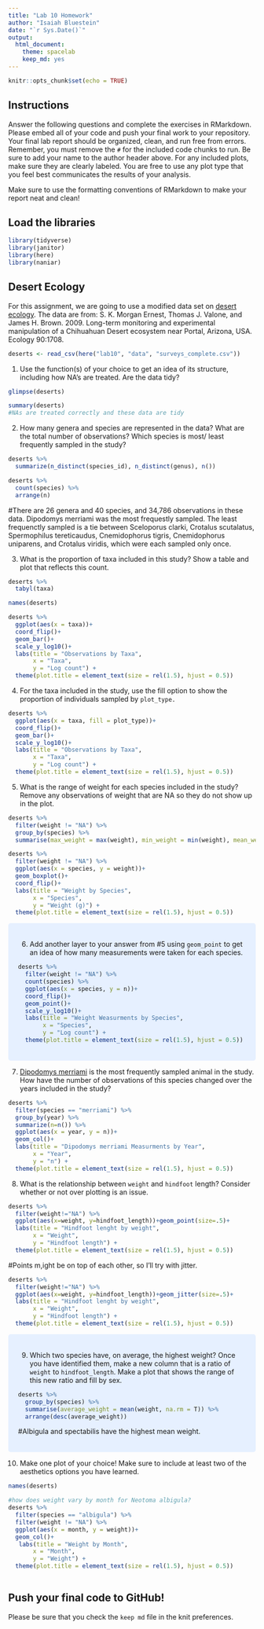 ```yaml
---
title: "Lab 10 Homework"
author: "Isaiah Bluestein"
date: "`r Sys.Date()`"
output:
  html_document: 
    theme: spacelab
    keep_md: yes
---
```


```r
knitr::opts_chunk$set(echo = TRUE)

```


## Instructions
Answer the following questions and complete the exercises in RMarkdown. Please embed all of your code and push your final work to your repository. Your final lab report should be organized, clean, and run free from errors. Remember, you must remove the `#` for the included code chunks to run. Be sure to add your name to the author header above. For any included plots, make sure they are clearly labeled. You are free to use any plot type that you feel best communicates the results of your analysis.  

Make sure to use the formatting conventions of RMarkdown to make your report neat and clean!  

## Load the libraries
```r
library(tidyverse)
library(janitor)
library(here)
library(naniar)
``` 

## Desert Ecology
For this assignment, we are going to use a modified data set on [desert ecology](http://esapubs.org/archive/ecol/E090/118/). The data are from: S. K. Morgan Ernest, Thomas J. Valone, and James H. Brown. 2009. Long-term monitoring and experimental manipulation of a Chihuahuan Desert ecosystem near Portal, Arizona, USA. Ecology 90:1708.
```r
deserts <- read_csv(here("lab10", "data", "surveys_complete.csv"))
```

1. Use the function(s) of your choice to get an idea of its structure, including how NA's are treated. Are the data tidy?  
```r
glimpse(deserts)

```
```r
summary(deserts)
#NAs are treated correctly and these data are tidy
```


2. How many genera and species are represented in the data? What are the total number of observations? Which species is most/ least frequently sampled in the study?
```r
deserts %>% 
  summarize(n_distinct(species_id), n_distinct(genus), n())
```
```r
deserts %>% 
  count(species) %>% 
  arrange(n)
```


#There are 26 genera and 40 species, and 34,786 observations in these data. Dipodomys merriami was the most frequestly sampled. The least frequenctly sampled is a tie between Sceloporus clarki, Crotalus scutalatus, Spermophilus tereticaudus, Cnemidophorus tigris, Cnemidophorus uniparens, and Crotalus viridis, which were each sampled only once. 

3. What is the proportion of taxa included in this study? Show a table and plot that reflects this count.
```r
deserts %>% 
  tabyl(taxa)
```
```r
names(deserts)
```

```r
deserts %>% 
  ggplot(aes(x = taxa))+
  coord_flip()+
  geom_bar()+
  scale_y_log10()+
  labs(title = "Observations by Taxa",
       x = "Taxa",
       y = "Log count") +
  theme(plot.title = element_text(size = rel(1.5), hjust = 0.5))
```


4. For the taxa included in the study, use the fill option to show the proportion of individuals sampled by `plot_type.`
```r
deserts %>% 
  ggplot(aes(x = taxa, fill = plot_type))+
  coord_flip()+
  geom_bar()+
  scale_y_log10()+
  labs(title = "Observations by Taxa",
       x = "Taxa",
       y = "Log count") +
  theme(plot.title = element_text(size = rel(1.5), hjust = 0.5))
```


5. What is the range of weight for each species included in the study? Remove any observations of weight that are NA so they do not show up in the plot.
```r
deserts %>% 
  filter(weight != "NA") %>% 
  group_by(species) %>% 
  summarise(max_weight = max(weight), min_weight = min(weight), mean_weight = mean(weight))

```

```r
deserts %>%
  filter(weight != "NA") %>%
  ggplot(aes(x = species, y = weight))+
  geom_boxplot()+
  coord_flip()+
  labs(title = "Weight by Species",
       x = "Species",
       y = "Weight (g)") +
  theme(plot.title = element_text(size = rel(1.5), hjust = 0.5))
```

<style>
div.blue { background-color:#e6f0ff; border-radius: 5px; padding: 20px;}
</style>
<div class = "blue">

6. Add another layer to your answer from #5 using `geom_point` to get an idea of how many measurements were taken for each species.


```r
deserts %>%
  filter(weight != "NA") %>% 
  count(species) %>% 
  ggplot(aes(x = species, y = n))+
  coord_flip()+
  geom_point()+
  scale_y_log10()+
  labs(title = "Weight Weasurments by Species",
       x = "Species",
       y = "Log count") +
  theme(plot.title = element_text(size = rel(1.5), hjust = 0.5))
```

</div>




7. [Dipodomys merriami](https://en.wikipedia.org/wiki/Merriam's_kangaroo_rat) is the most frequently sampled animal in the study. How have the number of observations of this species changed over the years included in the study?
```r
deserts %>% 
  filter(species == "merriami") %>% 
  group_by(year) %>% 
  summarize(n=n()) %>% 
  ggplot(aes(x = year, y = n))+
  geom_col()+
  labs(title = "Dipodomys merriami Measurments by Year",
       x = "Year",
       y = "n") +
  theme(plot.title = element_text(size = rel(1.5), hjust = 0.5))
```

8. What is the relationship between `weight` and `hindfoot` length? Consider whether or not over plotting is an issue.
```r
deserts %>% 
  filter(weight!="NA") %>% 
  ggplot(aes(x=weight, y=hindfoot_length))+geom_point(size=.5)+
  labs(title = "Hindfoot lenght by weight",
       x = "Weight",
       y = "Hindfoot length") +
  theme(plot.title = element_text(size = rel(1.5), hjust = 0.5))
```
#Points m,ight be on top of each other, so I'll try with jitter. 
```r
deserts %>% 
  filter(weight!="NA") %>% 
  ggplot(aes(x=weight, y=hindfoot_length))+geom_jitter(size=.5)+
  labs(title = "Hindfoot lenght by weight",
       x = "Weight",
       y = "Hindfoot length") +
  theme(plot.title = element_text(size = rel(1.5), hjust = 0.5))
```


<style>
div.blue { background-color:#e6f0ff; border-radius: 5px; padding: 20px;}
</style>
<div class = "blue">

9. Which two species have, on average, the highest weight? Once you have identified them, make a new column that is a ratio of `weight` to `hindfoot_length`. Make a plot that shows the range of this new ratio and fill by sex.
```r
deserts %>% 
  group_by(species) %>% 
  summarise(average_weight = mean(weight, na.rm = T)) %>% 
  arrange(desc(average_weight))
```
#Albigula and spectabilis have the highest mean weight. 
</div>

10. Make one plot of your choice! Make sure to include at least two of the aesthetics options you have learned.
```r
names(deserts)
```
```r
#how does weight vary by month for Neotoma albigula? 
deserts %>% 
  filter(species == "albigula") %>% 
  filter(weight != "NA") %>%
  ggplot(aes(x = month, y = weight))+
  geom_col()+
   labs(title = "Weight by Month",
       x = "Month",
       y = "Weight") +
  theme(plot.title = element_text(size = rel(1.5), hjust = 0.5))
  
```

## Push your final code to GitHub!
Please be sure that you check the `keep md` file in the knit preferences. 